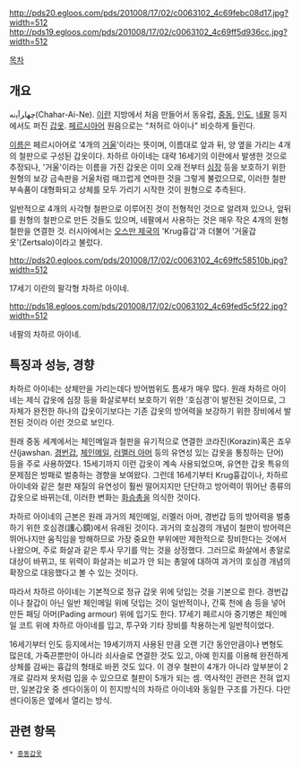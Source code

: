 http://pds20.egloos.com/pds/201008/17/02/c0063102_4c69febc08d17.jpg?width=512
http://pds19.egloos.com/pds/201008/17/02/c0063102_4c69ff5d936cc.jpg?width=512


[[목차]]


== 개요 ==

چهاﺮآﻳنه(Chahar-Ai-Ne). [[이란]] 지방에서 처음 만들어서 동유럽, [[중동]], [[인도]], [[네팔]] 등지에서도 퍼진 [[갑옷]]. [[페르시아]]어 원음으로는 "처허르 아이나" 비슷하게 들린다. 

[[이름]]은 페르시아어로 '4개의 [[거울]]'이라는 뜻이며, 이름대로 앞과 뒤, 양 옆을 가리는 4개의 철판으로 구성된 갑옷이다. 차하르 아이네는 대략 16세기의 이란에서 발생한 것으로 추정되나, '거울'이라는 이름을 가진 갑옷은 이미 오래 전부터 [[심장]] 등을 보호하기 위한 원형의 보강 금속판을 거울처럼 매끄럽게 연마한 것을 그렇게 불렀으므로, 이러한 철판 부속품이 대형화되고 상체를 모두 가리기 시작한 것이 원형으로 추측된다. 

일반적으로 4개의 사각형 철판으로 이루어진 것이 전형적인 것으로 알려져 있으나, 앞뒤를 원형의 철판으로 만든 것들도 있으며, 네팔에서 사용하는 것은 매우 작은 4개의 원형 철판을 연결한 것. 러시아에서는 [[오스만 제국]]의 'Krug흉갑'과 더불어 '거울갑옷'(Zertsalo)이라고 불렀다. 

http://pds20.egloos.com/pds/201008/17/02/c0063102_4c69ffc58510b.jpg?width=512

17세기 이란의 팔각형 차하르 아이네.

http://pds18.egloos.com/pds/201008/17/02/c0063102_4c69fed5c5f22.jpg?width=512

네팔의 차하르 아이네.


== 특징과 성능, 경향 ==

차하르 아이네는 상체만을 가리는데다 방어범위도 틈새가 매우 많다. 원래 차하르 아이네는 제식 갑옷에 심장 등을 화살로부터 보호하기 위한 '호심경'이 발전된 것이므로, 그 자체가 완전한 하나의 갑옷이기보다는 기존 갑옷의 방어력을 보강하기 위한 장비에서 발전된 것이라 이런 것으로 보인다. 

원래 중동 세계에서는 체인메일과 철판을 유기적으로 연결한 코라진(Korazin)혹은 죠우샨(jawshan. [[경번갑]], [[체인메일]], [[러멜러 아머]] 등의 유연성 있는 갑옷을 통칭하는 단어) 등을 주로 사용하였다. 15세기까지 이런 갑옷이 계속 사용되었으며, 유연한 갑옷 특유의 문제점은 방패로 벌충하는 경향을 보여왔다. 그런데 16세기부터 Krug흉갑이나, 차하르 아이네와 같은 철판 재질의 유연성이 훨씬 떨어지지만 단단하고 방어력이 뛰어난 종류의 갑옷으로 바뀌는데, 이러한 변화는 [[화승총]]을 의식한 것이다. 

차하르 아이네의 근본은 원래 과거의 체인메일, 러멜러 아머, 경번갑 등의 방어력을 벌충하기 위한 호심경(護心鏡)에서 유래된 것이다. 과거의 호심경의 개념이 철판이 방어력은 뛰어나지만 움직임을 방해하므로 가장 중요한 부위에만 제한적으로 장비한다는 것에서 나왔으며, 주로 화살과 같은 투사 무기를 막는 것을 상정했다. 그러므로 화살에서 총알로 대상이 바뀌고, 또 위력이 화살과는 비교가 안 되는 총알에 대하여 과거의 호심경 개념의 확장으로 대응했다고 볼 수 있는 것이다.

따라서 차하르 아이네는 기본적으로 정규 갑옷 위에 덧입는 것을 기본으로 한다. 경번갑이나 찰갑이 아닌 일반 체인메일 위에 덧입는 것이 일반적이나, 간혹 천에 솜 등을 넣어 만든 패딩 아머(Pading armour) 위에 입기도 한다. 17세기 페르시아 중기병은 체인메일 코트 위에 차하르 아이네를 입고, 투구와 기타 장비를 착용하는게 일반적이었다. 

16세기부터 인도 등지에서는 19세기까지 사용된 만큼 오랜 기간 동안만큼이나 변형도 많은데, 가죽끈뿐만이 아니라 쇠사슬로 연결한 것도 있고, 아예 힌지를 이용해 완전하게 상체를 감싸는 흉갑의 형태로 바뀐 것도 있다. 이 경우 철판이 4개가 아니라 앞부분이 2개로 갈라져 옷처럼 입을 수 있으므로 철판이 5개가 되는 셈. 역사적인 관련은 전혀 없지만, 일본갑옷 중 센다이동이 이 힌지방식의 차하르 아이네와 동일한 구조를 가진다. 다만 센다이동은 옆에서 열리는 방식. 

== 관련 항목 ==

 * [[중동갑옷]]
